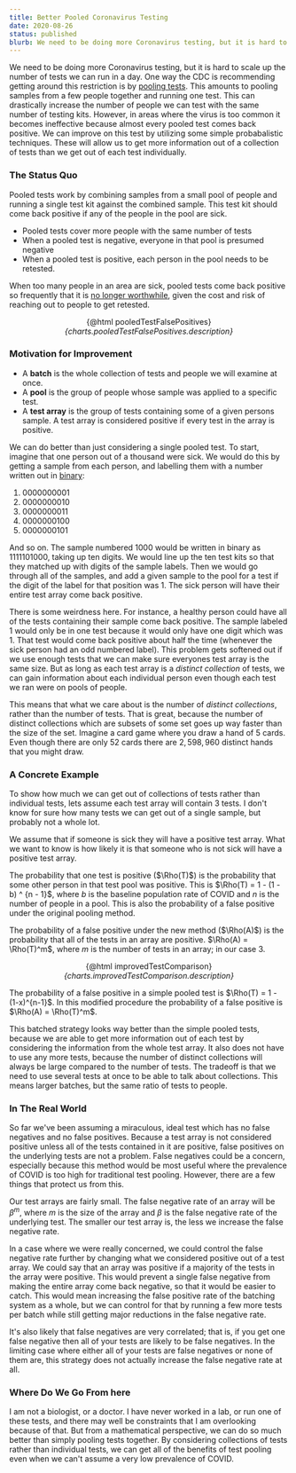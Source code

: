 ```yaml
---
title: Better Pooled Coronavirus Testing
date: 2020-08-26
status: published
blurb: We need to be doing more Coronavirus testing, but it is hard to scale up the number of tests we can run in a day. One way the CDC is recommending getting around this restriction is by pooling tests.
---
```


<script context="module">
  const charts = {
    pooledTestFalsePositives: {
      description:
        'When more people in the population are sick, pooled tests come back positive far too frequently.',
      width: 400,
      height: 200,
      data: {
        sequence: {
          start: 0,
          stop: 16.1,
          step: 0.1,
          as: 'percent'
        }
      },
      transform: [
        {
          calculate: '[5,10,25]',
          as: 'pool_size'
        },
        {
          flatten: ['pool_size']
        },
        {
          calculate: '100-pow((100-datum.percent)/100, datum.pool_size-1) * 100',
          as: 'ppr'
        }
      ],
      mark: 'line',
      encoding: {
        x: {
          field: 'percent',
          type: 'quantitative',
          title: 'Percentage of the Population with COVID'
        },
        y: {
          title: 'False Positive Rate',
          field: 'ppr',
          type: 'quantitative'
        },
        color: {
          title: 'Pool Size',
          field: 'pool_size',
          type: 'nominal'
        }
      }
    },
    improvedTestComparison: {
      $schema: 'https://vega.github.io/schema/vega-lite/v4.json',
      description:
        'The false positive rate of the improved testing is significantly lower than with simply pooled tests.',
      data: {
        sequence: { start: 0, stop: 16.1, step: 0.1, as: 'percent' }
      },
      transform: [
        { calculate: '[5,10,25]', as: 'pool_size' },
        { flatten: ['pool_size'] },
        { calculate: '3', as: 'array_size' },
        {
          calculate: '100-pow((100-datum.percent)/100, datum.pool_size - 1) * 100',
          as: 'P(T)'
        },
        {
          calculate: "(pow(datum['P(T)'] / 100, datum.array_size))*100",
          as: 'P(A)'
        }
      ],
      hconcat: [
        {
          mark: 'line',
          encoding: {
            x: {
              field: 'percent',
              type: 'quantitative',
              title: 'Percentage of the Population with COVID'
            },
            y: {
              field: 'P(T)',
              type: 'quantitative'
            },
            color: {
              field: 'pool_size',
              title: 'Pool Size',
              type: 'nominal'
            }
          }
        },
        {
          mark: 'line',
          encoding: {
            x: {
              field: 'percent',
              type: 'quantitative',
              title: 'Percentage of the Population with COVID'
            },
            y: {
              field: 'P(A)',
              type: 'quantitative'
            },
            color: {
              field: 'pool_size',
              title: 'Pool Size',
              type: 'nominal'
            }
          }
        }
      ]
    }
  }
</script>
<script>

  //https://github.com/pngwn/MDsveX/issues/76 
  // problems in mdsvex make katex processing a bear. 
  // defining n avoids a parse error, but n is never used. 
  const n = null;
</script>

<style lang="scss">
  .centered {
    @media(min-width: 800px) {
      display: flex;
      flex-direction: column;
      align-items: center;
    }
    overflow-x: auto;
    figcaption {
      font-style: italic;
    }
  }
</style>

We need to be doing more Coronavirus testing, but it is hard to scale up the number of tests we can run in a day. One way the CDC is recommending getting around this restriction is by [pooling tests](https://www.cdc.gov/coronavirus/2019-ncov/lab/pooling-procedures.html). This amounts to pooling samples from a few people together and running one test. This can drastically increase the number of people we can test with the same number of testing kits. However, in areas where the virus is too common it becomes ineffective because almost every pooled test comes back positive. We can improve on this test by utilizing some simple probabalistic techniques. These will allow us to get more information out of a collection of tests than we get out of each test individually.

### The Status Quo

Pooled tests work by combining samples from a small pool of people and running a single test kit against the combined sample. This test kit should come back positive if any of the people in the pool are sick.

- Pooled tests cover more people with the same number of tests
- When a pooled test is negative, everyone in that pool is presumed negative
- When a pooled test is positive, each person in the pool needs to be retested.

When too many people in an area are sick, pooled tests come back positive so frequently that it is [no longer worthwhile](https://www.nytimes.com/2020/08/18/health/coronavirus-pool-testing.html), given the cost and risk of reaching out to people to get retested.

<figure class="centered">
  {@html pooledTestFalsePositives}
  <figcaption>{charts.pooledTestFalsePositives.description}</figcaption>
</figure>

### Motivation for Improvement

- A **batch** is the whole collection of tests and people we will examine at once.
- A **pool** is the group of people whose sample was applied to a specific test.
- A **test array** is the group of tests containing some of a given persons sample. A test array is considered positive if every test in the array is positive.

We can do better than just considering a single pooled test. To start, imagine that one person out of a thousand were sick. We would do this by getting a sample from each person, and labelling them with a number written out in [binary](https://en.wikipedia.org/wiki/Binary_number#Counting_in_binary):

1. $0000000001$
2. $0000000010$
3. $0000000011$
4. $0000000100$
5. $0000000101$

And so on. The sample numbered 1000 would be written in binary as $1111101000$, taking up ten digits. We would line up the ten test kits so that they matched up with digits of the sample labels. Then we would go through all of the samples, and add a given sample to the pool for a test if the digit of the label for that position was 1. The sick person will have their entire test array come back positive.

There is some weirdness here. For instance, a healthy person could have all of the tests containing their sample come back positive. The sample labeled $1$ would only be in one test because it would only have one digit which was $1$. That test would come back positive about half the time (whenever the sick person had an odd numbered label). This problem gets softened out if we use enough tests that we can make sure everyones test array is the same size. But as long as each test array is a _distinct collection_ of tests, we can gain information about each individual person even though each test we ran were on pools of people.

This means that what we care about is the number of _distinct collections_, rather than the number of tests. That is great, because the number of distinct collections which are subsets of some set goes up way faster than the size of the set. Imagine a card game where you draw a hand of 5 cards. Even though there are only $52$ cards there are $2,598,960$ distinct hands that you might draw.

### A Concrete Example

To show how much we can get out of collections of tests rather than individual tests, lets assume each test array will contain 3 tests. I don't know for sure how many tests we can get out of a single sample, but probably not a whole lot.

We assume that if someone is sick they will have a positive test array. What we want to know is how likely it is that someone who is not sick will have a positive test array.

The probability that one test is positive ($\Rho(T)$) is the probability that some other person in that test pool was positive. This is $\Rho(T) = 1 - (1 - b) ^ {n - 1}$, where $b$ is the baseline population rate of COVID and $n$ is the number of people in a pool. This is also the probability of a false positive under the original pooling method.

The probability of a false positive under the new method ($\Rho(A)$) is the probability that all of the tests in an array are positive. $\Rho(A) = \Rho(T)^m$, where $m$ is the number of tests in an array; in our case 3.

<figure class="centered">
  {@html improvedTestComparison}
  <figcaption>{charts.improvedTestComparison.description}</figcaption>
</figure>

The probability of a false positive in a simple pooled test is $\Rho(T) = 1 - (1-x)^{n-1}$. In this modified procedure the probability of a false positive is $\Rho(A) = \Rho(T)^m$.

This batched strategy looks way better than the simple pooled tests, because we are able to get more information out of each test by considering the information from the whole test array. It also does not have to use any more tests, because the number of distinct collections will always be large compared to the number of tests. The tradeoff is that we need to use several tests at once to be able to talk about collections. This means larger batches, but the same ratio of tests to people.

### In The Real World

So far we've been assuming a miraculous, ideal test which has no false negatives and no false positives. Because a test array is not considered positive unless all of the tests contained in it are positive, false positives on the underlying tests are not a problem. False negatives could be a concern, especially because this method would be most useful where the prevalence of COVID is too high for traditional test pooling. However, there are a few things that protect us from this.

Our test arrays are fairly small. The false negative rate of an array will be $\beta^m$, where $m$ is the size of the array and $\beta$ is the false negative rate of the underlying test. The smaller our test array is, the less we increase the false negative rate.

In a case where we were really concerned, we could control the false negative rate further by changing what we considered positive out of a test array. We could say that an array was positive if a majority of the tests in the array were positive. This would prevent a single false negative from making the entire array come back negative, so that it would be easier to catch. This would mean increasing the false positive rate of the batching system as a whole, but we can control for that by running a few more tests per batch while still getting major reductions in the false negative rate.

It's also likely that false negatives are very correlated; that is, if you get one false negative then all of your tests are likely to be false negatives. In the limiting case where either all of your tests are false negatives or none of them are, this strategy does not actually increase the false negative rate at all.

### Where Do We Go From here

I am not a biologist, or a doctor. I have never worked in a lab, or run one of these tests, and there may well be constraints that I am overlooking because of that. But from a mathematical perspective, we can do so much better than simply pooling tests together. By considering collections of tests rather than individual tests, we can get all of the benefits of test pooling even when we can't assume a very low prevalence of COVID.
